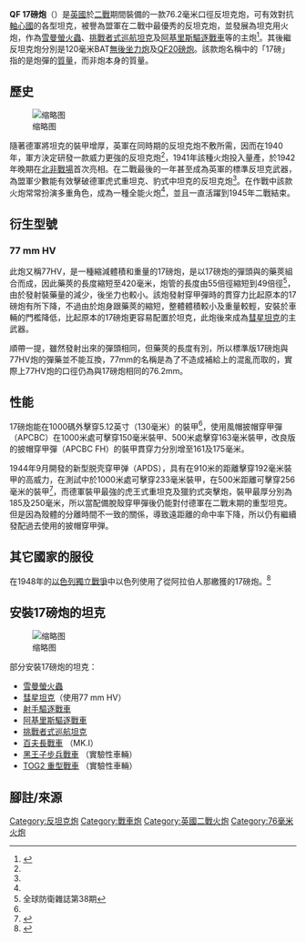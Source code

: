 {{Infobox Weapon

|name= QF 17磅炮
|image= File:QF-17-pounder-batey-haosef-1.jpg
|image_size= 300px
|caption= 
|origin= {{UK}}
|type= [[反坦克炮|反坦克炮]]<br>[[戰車炮|戰車炮]]
<!-- Type selection -->
|is_ranged=yes
|is_artillery=yes
|is_UK=yes
<!-- Service history -->
|service= 1943 -
|used_by={{Flag|英國}}
|wars= [[第二次世界大戰|第二次世界大戰]], [[韓戰|韓戰]]
<!-- Production history -->
|designer= 
|design_date=1941 - 1942
|manufacturer=
|unit_cost=
|production_date=1942 -
|number= 
|variants= 
<!-- General specifications -->
|spec_label=
|weight=3.05噸<ref name=AA> {{Cite book | author =Alan Axelrod | title =Encyclopedia of World War II  | pages =98-99  | ISBN = 9780816060221 |  language = en }} </ref>
|length= 
|part_length=4.191米<br>55倍徑

|width=
|height=
|diameter=
|crew=
<!-- Ranged weapon specifications -->
|cartridge= 76.2×583mm. R
|caliber=76.2毫米（3英寸）
|barrels=
|action= 
|rate= 
|velocity=HE/HEAT：3,900 ft/s（880 m/s）<br>APDS：3,950 ft/s（1,200 m/s）
|range= 
|max_range= 
|feed= 
|sights= 
<!-- Artillery specifications -->
|breech=
|recoil=
|carriage=
|elevation=-6° 至+16.5°
|traverse=60°
<!-- Bladed weapon specifications -->
<!-- Explosive specifications -->
|filling=
|filling_weight=
|detonation=
|yield=
<!-- Vehicle/missile specifications -->
}}
'''QF 17磅炮'''（{{lang-en|Ordnance QF 17-pounder}}）是[[英國|英國]]於[[二戰|二戰]]期間裝備的一款76.2毫米口徑反坦克炮，可有效對抗[[軸心國|軸心國]]的各型坦克，被譽為盟軍在二戰中最優秀的反坦克炮，並發展為坦克用火炮，作為[[雪曼螢火蟲|雪曼螢火蟲]]、[[Mk.VIII挑戰者巡航坦克|挑戰者式巡航坦克]]及[[阿基里斯驅逐戰車|阿基里斯驅逐戰車]]等的主炮<ref name=QF17>{{Cite web |url=http://www.oocities.org/hk/f16f18f22f35/indexartillery11.htm |title=QF 17磅反坦克炮 |access-date=2014-01-04 |archive-url=https://web.archive.org/web/20140104204406/http://www.oocities.org/hk/f16f18f22f35/indexartillery11.htm |archive-date=2014-01-04 |dead-url=no }}</ref>。其後繼反坦克炮分別是120毫米BAT[[無後坐力炮|無後坐力炮]]及[[QF20磅炮|QF20磅炮]]。該款炮名稱中的「17磅」指的是炮彈的[[質量|質量]]，而非炮本身的質量。

==歷史==
[[File:17-pdr_anti-tank_gun_near_Nijmegen_Bridge.jpg|缩略图]]

隨著德軍將坦克的裝甲增厚，英軍在同時期的反坦克炮不敷所需，因而在1940年，軍方決定研發一款威力更強的反坦克炮<ref name=QF17/>，1941年該種火炮投入量產，於1942年晚期在[[北非戰場|北非戰場]]首次亮相。在二戰最後的一年甚至成為英軍的標準反坦克武器，為盟軍少數能有效擊破德軍虎式重坦克、豹式中坦克的反坦克炮<ref name=AA/>。在作戰中該款火炮常常扮演多重角色，成為一種全能火炮<ref name=AA/>，並且一直活躍到1945年二戰結束。

==衍生型號==
===77 mm HV===
{{Infobox Weapon
| name               = 77 mm HV
| image              = 
| caption            = 
| origin             = {{UK}}
| type               = [[戰車炮|戰車炮]]
<!-- Type selection -->
| is_ranged          = yes
| is_bladed          = 
| is_explosive       = 
| is_artillery       = yes
| is_vehicle         = 
| is_missile         = 
| is_UK              = yes
<!-- Service history -->
| service            = 
| used_by            = 
| wars               = 
<!-- Production history -->
| designer           = 維克斯
| design_date        = 
| manufacturer       = 維克斯
| unit_cost          = 
| production_date    = 
| number             = 
| variants           =
<!-- General specifications -->
| spec_label         = 
| weight             = {{convert|1502|lb|kg}}
| length             = {{convert|165.5|in|cm}}
| part_length        = 
| width              = 
| height             = 
| diameter           = 
| crew               = 
| passengers         =
<!-- Ranged weapon specifications -->
| cartridge          = 
| cartridge_weight   = 
| caliber            = {{convert|76.2|mm|in}}
| barrels            = 
| action             = 
| rate               = 
| velocity           = 
| range              = {{convert|2000|yd|m}}
| max_range          = 
| feed               = 
| sights             = 
<!-- Artillery specifications -->
| breech             = 
| recoil             = 
| carriage           = 
| elevation          = +20/-14 （[[彗星坦克|彗星坦克]]的數據）
| traverse           = 
<!-- Bladed weapon specifications -->
| blade_type         = 
| hilt_type          = 
| sheath_type        = 
| head_type          = 
| haft_type          = 
<!-- Explosive specifications -->
| filling            = 
| filling_weight     = 
| detonation         = 
| yield              = 
<!-- Vehicle/missile specifications -->
| armour             = 
| primary_armament     = 
| secondary_armament   = 
| engine             = 
| engine_power       = 
| pw_ratio           = 
| transmission       = 
| payload_capacity   = 
| suspension         = 
| clearance          = 
| fuel_capacity      = 
| vehicle_range      = 
| speed              = 
| guidance           = 
| steering           = 
<!-- Missiles only -->
| wingspan           = 
| propellant         = 
| ceiling            = 
| altitude           = 
| depth              = 
| boost              = 
| accuracy           = 
| launch_platform    = 
| transport          =
}}
此炮又稱77HV，是一種縮減體積和重量的17磅炮，是以17磅炮的彈頭與{{link-en|3吋20英擔高射炮|QF 3-inch 20 cwt}}的藥莢組合而成，因此藥莢的長度縮短至420毫米，炮管的長度由55倍徑縮短到49倍徑<ref>全球防衛雜誌第38期</ref>，由於發射裝藥量的減少，後坐力也較小。該炮發射穿甲彈時的貫穿力比起原本的17磅炮有所下降，不過由於炮身跟藥莢的縮短，整體體積較小及重量較輕，安裝於車輛的門檻降低，比起原本的17磅炮更容易配置於坦克，此炮後來成為[[彗星坦克|彗星坦克]]的主武器。

順帶一提，雖然發射出來的彈頭相同，但藥莢的長度有別，所以標準版17磅炮與77HV炮的彈藥並不能互換，77mm的名稱是為了不造成補給上的混亂而取的，實際上77HV炮的口徑仍為與17磅炮相同的76.2mm。

==性能==
17磅炮能在1000碼外擊穿5.12英寸（130毫米）的裝甲<ref name=AA/>，使用風帽披帽穿甲彈（APCBC）在1000米處可擊穿150毫米裝甲、500米處擊穿163毫米裝甲{{sfnp|Bird|Livingston|2001|p=60}}，改良版的披帽穿甲彈（APCBC FH）的裝甲貫穿力分別增至161及175毫米。

1944年9月開發的新型脱壳穿甲弹（APDS），具有在910米的距離擊穿192毫米裝甲的高威力，在測試中於1000米處可擊穿233毫米裝甲，在500米距離可擊穿256毫米的裝甲<ref>{{citation |first=Mark |last=Hayward |url=http://freespace.virgin.net/shermanic.firefly/usnew.html |title=Sherman M4 and M4A3 17 pounder in US service New Information |date=19 September 2002 |dead-url=yes |archivedate=2013-09-16 |archiveurl=https://web.archive.org/web/20130916193941/http://freespace.virgin.net/shermanic.firefly/usnew.html |work=Shermanic Firefly |accessdate=2020-06-30 }}</ref>，而德軍裝甲最強的虎王式重坦克及獵豹式突擊炮，裝甲最厚分別為185及250毫米，所以當配備脫殼穿甲彈後仍能對付德軍在二戰末期的重型坦克。但是因為殼體的分離時間不一致的關係，導致遠距離的命中率下降，所以仍有繼續發配過去使用的披帽穿甲弾。

==其它國家的服役==
在1948年的[[第一次中东战争|以色列獨立戰爭]]中以色列使用了從阿拉伯人那繳獲的17磅炮。<ref>{{Cite web |url=http://books.google.co.uk/books?id=YAd8efHdVzIC&pg=PA161&dq=17+pounder+%2B+israel&hl=en&sa=X&ei=Ch2yUeGvBdOd0wWiqYGoBg&ved=0CDEQ6AEwAA#v=onepage&q=17%20pounder%20%2B%20israel&f=false |title=The Encyclopedia of the Arab-Israeli Conflict: A Political, Social, and Military History |access-date=2014-01-04 |archive-url=https://web.archive.org/web/20140104224951/http://books.google.co.uk/books?id=YAd8efHdVzIC&pg=PA161&dq=17+pounder+++israel&hl=en&sa=X&ei=Ch2yUeGvBdOd0wWiqYGoBg&ved=0CDEQ6AEwAA#v=onepage&q=17%20pounder%20%2B%20israel&f=false |archive-date=2014-01-04 |dead-url=no }}</ref>

==安裝17磅炮的坦克==
[[File:British_Sherman_Firefly_Namur.jpg|缩略图]]
;部分安裝17磅炮的坦克：
*[[雪曼螢火蟲|雪曼螢火蟲]]
*[[彗星坦克|彗星坦克]]（使用77 mm HV）
*[[射手驅逐戰車|射手驅逐戰車]]
*[[阿基里斯驅逐戰車|阿基里斯驅逐戰車]]
*[[Mk.VIII挑戰者巡航坦克|挑戰者式巡航坦克]]
*[[百夫長戰車|百夫長戰車]] （MK.I） 
*[[黑王子步兵戰車|黑王子步兵戰車]] （實驗性車輛）
*[[TOG2_重型戰車|TOG2 重型戰車]] （實驗性車輛）

==腳註/來源==
{{reflist}}
{{二戰英聯邦火炮}}
[[Category:反坦克炮|Category:反坦克炮]]
[[Category:戰車炮|Category:戰車炮]]
[[Category:英國二戰火炮|Category:英國二戰火炮]]
[[Category:76毫米火炮|Category:76毫米火炮]]